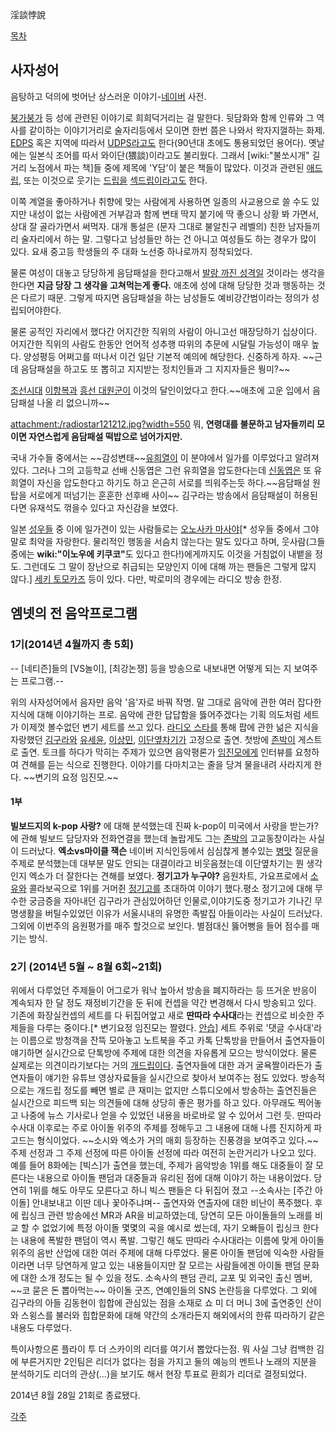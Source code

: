 淫談悖說 

[[목차]]

== 사자성어 ==
음탕하고 덕의에 벗어난 상스러운 이야기-[[네이버]] 사전.

[[붕가붕가]] 등 성에 관련된 이야기로 희희덕거리는 걸 말한다. 뒷담화와 함께 인류와 그 역사를 같이하는 이야기거리로 술자리등에서 모이면 한번 쯤은 나와서 왁자지껄하는 화제. [[EDPS]] 혹은 지역에 따라서 [[UDPS]]라고도 한다(90년대 초에도 통용되었던 용어다). 옛날에는 일본식 조어를 따서 와이단(猥談)이라고도 불리웠다. 그래서 [wiki:"불쏘시개" 길거리 노점에서 파는 책]들 중에 제목에 'Y담'이 붙은 책들이 많았다. 이것과 관련된 [[애드립]], 또는 이것으로 웃기는 [[드립]]을 [[섹드립]]이라고도 한다.

이쪽 계열을 좋아하거나 취향에 맞는 사람에게 사용하면 일종의 사교용으로 쓸 수도 있지만 내성이 없는 사람에겐 거부감과 함께 변태 딱지 붙기에 딱 좋으니 상황 봐 가면서, 상대 잘 골라가면서 써먹자. 대개 통설은 (문자 그대로 불알친구 레벨의) 친한 남자들끼리 술자리에서 하는 말. 그렇다고 남성들만 하는 건 아니고 여성들도 하는 경우가 많이 있다. 요새 중고등 학생들의 주 대화 노선중 하나로까지 정착되었다.

물론 여성이 대놓고 당당하게 음담패설을 한다고해서 [[치녀|발랑 까진 성격]]일 것이라는 생각을 한다면 '''지금 당장 그 생각을 고쳐먹는게 좋다.''' 애초에 성에 대해 당당한 것과 행동하는 것은 다르기 때문. 그렇게 따지면 음담패설을 하는 남성들도 예비강간범이라는 정의가 성립되어야한다.

물론 공적인 자리에서 했다간 어지간한 직위의 사람이 아니고선 매장당하기 십상이다. 어지간한 직위의 사람도 한동안 언어적 성추행 따위의 추문에 시달릴 가능성이 매우 높다. 양성평등 어쩌고를 떠나서 이건 일단 기본적 예의에 해당한다. 신중하게 하자. ~~근데 음담패설을 하고도 또 뽑히고 지지받는 정치인들과 그 지지자들은 뭥미?~~

[[조선]]시대 [[이항복]]과 [[흥선 대원군]]이 이것의 달인이었다고 한다.~~애초에 고운 입에서 음담패설 나올 리 없으니까~~

attachment:/radiostar121212.jpg?width=550
뭐, '''연령대를 불문하고 남자들끼리 모이면 자연스럽게 음담패설 떡밥으로 넘어가지만.'''

국내 가수들 중에서는 ~~감성변태~~[[유희열]]이 이 분야에서 일가를 이루었다고 알려져 있다. 그러나 그의 고등학교 선배 신동엽은 그런 유희열을 압도한다는데 [[신동엽]]은 또 유희열이 자신을 압도한다고 하기도 하고 은근히 서로를 띄워주는듯 하다.~~음담패설 원탑을 서로에게 떠넘기는 훈훈한 선후배 사이~~ 김구라는 방송에서 음담패설이 허용된다면 유재석도 꺾을수 있다고 자신감을 보였다.

일본 [[성우]]들 중 이에 일가견이 있는 사람들로는 [[오노사카 마사야]][* 성우들 중에서 그야말로 최악을 자랑한다. 물리적인 행동을 서슴치 않는다는 말도 있다고 하며, 웃사람(그들 중에는 '''wiki:"이노우에 키쿠코"'''도 있다고 한다!)에게까지도 이것을 거침없이 내뱉을 정도. 그런데도 그 말이 장난으로 취급되는 모양인지 이에 대해 까는 팬들은 그렇게 많지 않다.] [[세키 토모카즈]] 등이 있다. 다만, 박로미의 경우에는 라디오 방송 한정.

== 엠넷의 전 음악프로그램 ==
=== 1기(2014년 4월까지 총 5회) ===

-- [네티즌]들의 [VS놀이], [최강논쟁] 등을 방송으로 내보내면 어떻게 되는 지 보여주는 프로그램.--

위의 사자성어에서 음자만 음악 '음'자로 바꿔 작명.
말 그대로 음악에 관한 여러 잡다한 지식에 대해 이야기하는 프로.
음악에 관한 답답함을 뜷어주겠다는 기획 의도처럼 세트가 이제껏 볼수없던 변기 세트를 쓰고 있다.
[[라디오 스타(황금어장)|라디오 스타]]를 통해 팝에 관한 넒은 지식을 자랑했던 [[김구라]]와 [[유세윤]], [[이상민(룰라)|이상민]], [[이단옆차기#s-2|이단옆차기]]가 고정으로 출연. 첫방에 [[존박]]이 게스트로 출연. 토크를 하다가 막히는 주제가 있으면 음악평론가 [[임진모]]에게 인터뷰를 요청하여 견해를 듣는 식으로 진행한다. 이야기를 다마치고는 줄을 당겨 물을내려 사라지게 한다. ~~변기의 요정 임진모.~~

==== 1부 ====
'''빌보드지의 k-pop 사랑?'''
에 대해 분석했는데 진짜 k-pop이 미국에서 사랑을 받는가?에 관해 빌보드 담당자와 전화연결을 했는데 놀랍게도 그는 [[존박]]의 고교동창이라는 사실이 드러났다.
'''엑소vs마이클 잭슨'''
네이버 지식인등에서 심심찮게 볼수있는 [[병맛]] 질문을 주제로 분석했는데 대부분 말도 안되는 대결이라고 비웃음쳤는데 이단옆차기는 뭔 생각인지 엑소가 더 잘한다는 견해를 보였다.
''' 정기고가 누구야?'''
음원차트, 가요프로에서 [[소유(씨스타)|소유]]와 콜라보곡으로 1위를 거머쥔 [[정기고]]를 초대하여 이야기 했다.평소 정기고에 대해 무수한 궁금증을 자아내던 김구라가 관심있어하던 인물로,이야기도중 정기고가 기나긴 무명생활을 버틸수있었던 이유가 서울시내의 유명한 족발집 아들이라는 사실이 드러났다.
그외에 이번주의 음원평가를 매주 할것으로 보인다. 별점대신 뚫어뻥을 들어 점수를 매기는 방식.

=== 2기 (2014년 5월 ~ 8월 6회~21회) ===
위에서 다루었던 주제들이 어그로가 워낙 높아서 방송을 폐지하라는 등 뜨거운 반응이 계속되자 한 달 정도 재정비기간을 둔 뒤에 컨셉을 약간 변경해서 다시 방송되고 있다. 기존에 화장실컨셉의 세트를 다 뒤집어엎고 새로 '''딴따라 수사대'''라는 컨셉으로 비슷한 주제들을 다루는 중이다.[* 변기요정 임진모는 짤렸다. [[안습]]] 세트 주위로  '댓글 수사대'라는 이름으로 방청객을 잔뜩 모아놓고 노트북을 주고 카톡 단톡방을 만들어서 출연자들이 얘기하면 실시간으로 단톡방에 주제에 대한 의견을 자유롭게 모으는 방식이었다. 물론 실제로는 의견이라기보다는 거의 [[개드립]]이다. 출연자들에 대한 과거 굴욕짤이라든가 출연자들이 얘기한 유튜브 영상자료들을 실시간으로 찾아서 보여주는 점도 있었다. 방송적으로는 개드립 정도를 빼면 별로 큰 재미는 없지만 스튜디오에서 방송하는 출연진들은 실시간으로 피드백 되는 의견들에 대해 상당히 좋은 평가를 하고 있다. 아무래도 찍어놓고 나중에 뉴스 기사로나 얻을 수 있었던 내용을 바로바로 알 수 있어서 그런 듯.
딴따라 수사대 이후로는 주로 아이돌 위주의 주제를 정해두고 그 내용에 대해 나름 진지하게 파고드는 형식이었다. ~~소시와 엑소가 거의 매회 등장하는 진풍경을 보여주고 있다.~~ 주제 선정과 그 주제 선정에 따른 아이돌 선정에 따라 여전히 논란거리가 나오고 있다. 예를 들어 8화에는 [빅스]가 출연을 했는데, 주제가 음악방송 1위를 해도 대중들이 잘 모른다는 내용으로 아이돌 팬덤과 대중들과 유리된 점에 대해 이야기 하는 내용이었다. 당연히 1위를 해도 아무도 모른다고 하니 빅스 팬들은 다 뒤집어 졌고 --소속사는 [주간 아이돌] 안내보내고 이딴 데나 꽃아주냐며-- 출연자와 연출자에 대한 비난이 폭주했다. 후에 립싱크 관련 방송에선  MR과 AR을 비교하였는데, 당연히 모든 아이돌들의 노래를 비교 할 수 없었기에 특정 아이돌 몇몇의 곡을 예시로 썼는데, 자기 오빠들이 립싱크 한다는 내용에 폭발한 팬덤이 역시 폭발.
그렇긴 해도 딴따라 수사대라는 이름에 맞게 아이돌 위주의 음반 산업에 대한 여러 주제에 대해 다루었다. 물론 아이돌 팬덤에 익숙한 사람들이라면 너무 당연하게 알고 있는 내용들이지만 잘 모르는 사람들에겐 아이돌 팬덤 문화에 대한 소개 정도는 될 수 있을 정도. 소속사의 팬덤 관리, 교포 및 외국인 출신 멤버, ~~코 묻은 돈 뽑아먹는~~ 아이돌 굿즈, 연예인들의 SNS 논란등을 다루었다. 그 외에  김구라의 아들 김동현이 힙합에 관심있는 점을 소재로 쇼 미 더 머니 3에 출연중인 산이와 스윙스를 불러와 힙합문화에 대해 약간의 소개라든지 해외에서의 한류 따라하기 같은 내용도 다루었다.

특이사항으론 플라이 투 더 스카이의 리더를 여기서 뽑았다는점. 뭐 사실 그냥 컴백한 김에 부른거지만 2인팀은 리더가 없다는 점을 가지고 둘의 예능의 멘트나 노래의 지분을 분석하기도 리더의 관상(...)을 보기도 해서 현장 투표로 환희가 리더로 결정되었다.

2014년 8월 28일 21회로 종료됐다.

[[각주]]
